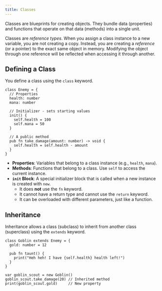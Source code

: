 ```yaml
---
title: Classes
---
```


Classes are blueprints for creating objects. They bundle data (properties) and functions that operate on that data (methods) into a single unit.

Classes are *reference types*. When you assign a class instance to a new variable, you are not creating a copy. Instead, you are creating a *reference* (or a pointer) to the exact same object in memory. Modifying the object through one reference will be reflected when accessing it through another.

## Defining a Class

You define a class using the `class` keyword.

```boba
class Enemy = {
  // Properties
  health: number
  mana: number

  // Initializer - sets starting values
  init() {
    self.health = 100
    self.mana = 50
  }

  // A public method
  pub fn take_damage(amount: number) -> void {
    self.health = self.health - amount
  }
}
```

-   **Properties**: Variables that belong to a class instance (e.g., `health`, `mana`).
-   **Methods**: Functions that belong to a class. Use `self` to access the current instance.
-   **`init` Block**: A special initializer block that is called when a new instance is created with `new`.
    -   It does **not** use the `fn` keyword.
    -   It cannot have a return type and cannot use the `return` keyword.
    -   It can be overloaded with different parameters, just like a function.

## Inheritance

Inheritance allows a class (subclass) to inherit from another class (superclass) using the `extends` keyword.

```boba
class Goblin extends Enemy = {
  gold: number = 12

  pub fn taunt() {
    print("Heh heh! I have {self.health} health left!")
  }
}

var goblin_scout = new Goblin()
goblin_scout.take_damage(20) // Inherited method
print(goblin_scout.gold)     // New property